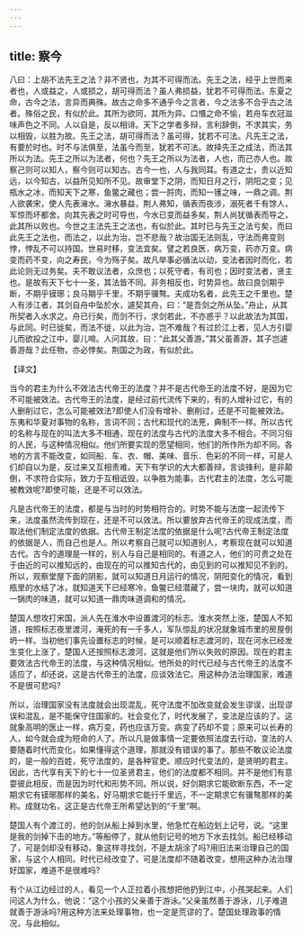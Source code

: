```yaml
---
---
---
```

title: 察今
---



八曰：上胡不法先王之法？非不贤也，为其不可得而法。先王之法，经乎上世而来者也，人或益之，人或损之，胡可得而法？虽人弗损益，犹若不可得而法。东夏之命，古今之法，言异而典殊。故古之命多不通乎今之言者，今之法多不合乎古之法者。殊俗之民，有似於此。其所为欲同，其所为异。口惽之命不愉，若舟车衣冠滋味声色之不同。人以自是，反以相诽。天下之学者多辩，言利辞倒，不求其实，务以相毁，以胜为故。先王之法，胡可得而法？虽可得，犹若不可法。凡先王之法，有要於时也。时不与法俱至，法虽今而至，犹若不可法。故择先王之成法，而法其所以为法。先王之所以为法者，何也？先王之所以为法者，人也，而己亦人也。故察己则可以知人，察今则可以知古。古今一也，人与我同耳。有道之士，贵以近知远，以今知古，以益所见知所不见。故审堂下之阴，而知日月之行，阴阳之变；见瓶水之冰，而知天下之寒，鱼鳖之藏也；尝一脟肉，而知一镬之味，一鼎之调。荆人欲袭宋，使人先表澭水。澭水暴益，荆人弗知，循表而夜涉，溺死者千有馀人，军惊而坏都舍。向其先表之时可导也，今水已变而益多矣，荆人尚犹循表而导之，此其所以败也。今世之主法先王之法也，有似於此。其时已与先王之法亏矣，而曰此先王之法也，而法之，以此为治，岂不悲哉？故治国无法则乱，守法而弗变则悖，悖乱不可以持国。世易时移，变法宜矣。譬之若良医，病万变，药亦万变。病变而药不变，向之寿民，今为殇子矣。故凡举事必循法以动，变法者因时而化，若此论则无过务矣。夫不敢议法者，众庶也；以死守者，有司也；因时变法者，贤主也。是故有天下七十一圣，其法皆不同。非务相反也，时势异也。故曰良剑期乎断，不期乎镆琊；良马期乎千里，不期乎骥骜。夫成功名者，此先王之千里也。楚人有涉江者，其剑自舟中坠於水，遽契其舟，曰：“是吾剑之所从坠。”舟止，从其所契者入水求之。舟已行矣，而剑不行，求剑若此，不亦惑乎？以此故法为其国，与此同。时已徙矣，而法不徙，以此为治，岂不难哉？有过於江上者，见人方引婴儿而欲投之江中，婴儿啼。人问其故，曰：“此其父善游。”其父虽善游，其子岂遽善游哉？此任物，亦必悖矣。荆国之为政，有似於此。

【译文】

当今的君主为什么不效法古代帝王的法度？并不是古代帝王的法度不好，是因为它不可能被效法。古代帝王的法度，是经过前代流传下来的，有的人增补过它，有的人删削过它，怎么可能被效法?即使人们没有增补、删削过，还是不可能被效法。东夷和华夏对事物的名称，言词不同；古代和现代的法茺，典制不一样。所以古代的名称与现在的叫法大多不相通，现在的法度与古代的法度大多不相合。不同习俗的人民，与这种情况相似。他们所要实现的愿望相同，他们的所作所为却不同。各地的方言不能改变，如同船．车、衣、帽、美味、音乐．色彩的不同一样，可是人们却自以为是，反过来又互相责难。天下有学识的大大都善辩，言谈锋利，是非颠倒，不求符合实际，致力于互相诋毁，以争胜为能事。古代君主的法度，怎么可能被教效呢?即使可能，还是不可以效法。

凡是古代帝王的法度，都是与当时的时势相符合的。时势不能与法度一起流传下来，法度虽然流传到现在，还是不可以效法。所以要放弃古代帝王的现成法度，而取法他们制定法度的依据。古代帝王制定法度的依据是什么呢?古代帝王制定法度的依据是人，而自己也是人。所以考察自己就可以知道别人，考察现在就可以知道古代。古今的道理是一样的，别人与自己是相同的。有道之人，他们的可贵之处在于由近的可以推知远的，由现在的可以推知古代的，由见到的可以推知见不到的。所以，观察堂屋下面的阴影，就可以知道日月运行的情况，阴阳变化的情况，看到瓶里的水结了冰，就知道天下已经寒冷，鱼鳖已经潜藏了，尝一块肉，就可以知道一锅肉的味道，就可以知道一鼎肉味道调和的情况。

楚国人想攻打宋国，派人先在淮水中设置渡河的标志。淮水突然上涨，楚国人不知道，按照标志夜里渡河，淹死的有一千多人，军队惊乱的状况就象城市里的房屋倒坍一样。当初他们事先设置标志的时候，是可以顺着标志渡河的，现在河水已经发生变化上涨了，楚国人还按照标志渡河，这就是他们所以失败的原因。现在的君主要效法古代帝王的法度，与这种情况相似。他所处的时代已经与古代帝王的法度不适应了，却还说，这是古代帝王的法度，应谈效法它。用这种办法治理国家，难道不是很可悲吗?

所以，治理国家没有法度就会出现混乱，死守法度不加改变就会发生谬误，出现谬误和混乱，是不能保守住国家的。社会变化了，时代发展了，变法是应该的了。这就象高明的医止一样，病万变，药也应该万变。病变了药却不变；原来可以长寿的人，如今就会成为短命的人了。所以凡是做事情一定要依照法度去行动，变法的人要随着时代而变化，如果懂得这个道理，那就没有错误的事了。那些不敢议论法度的，是一般的百姓，死守法度的，是各种官吏。顺应时代变法的，是贤明的君主。因此，古代享有天下的七十一位圣贤君主，他们的法度都不相同。并不是他们有意耍彼此相反，而是因为时代和形势不同。所以说，好剑期求它能砍断东西，不一定期求它有镆琊那样的美名，好马期求它能行千里远，不一定期求它有骥骜那样的美称。成就功名，这正是古代帝王所希望达到的“千里”啊。

楚国人有个渡江的，他的剑从船上掉到水里，他急忙在船边划上记号，说。“这里是我的剑掉下击的地方。”等船停了，就从他刻记号的地方下水去找剑。船已经移动了，可是剑却没有移动，象这样寻找剑，不是太胡涂了吗?用旧法来治理自己的国家，与这个人相同。时代已经改变了，可是法度却不随着改变，想用这种办法治理好国家，难道不是很难吗?

有个从江边经过的人，看见一个人正拉着小孩想把他扔到江中，小孩哭起来。人们问这人为什么，他说：“这个小孩的父亲善于游泳。”父亲虽然善于游泳，儿子难道就善于游泳吗?用这种方法来处理事物，也一定是荒谬的了。楚国处理政事的情况，与此相似。